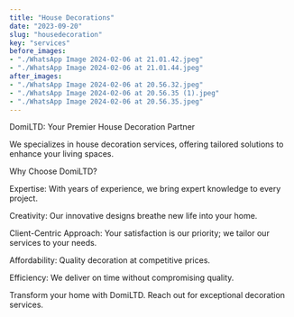 ```yaml
---
title: "House Decorations"
date: "2023-09-20"
slug: "housedecoration"
key: "services"
before_images:
- "./WhatsApp Image 2024-02-06 at 21.01.42.jpeg"
- "./WhatsApp Image 2024-02-06 at 21.01.44.jpeg"
after_images:
- "./WhatsApp Image 2024-02-06 at 20.56.32.jpeg"
- "./WhatsApp Image 2024-02-06 at 20.56.35 (1).jpeg"
- "./WhatsApp Image 2024-02-06 at 20.56.35.jpeg"
---
```



DomiLTD: Your Premier House Decoration Partner

We specializes in house decoration services, offering tailored solutions to enhance your living spaces.

Why Choose DomiLTD?

Expertise: With years of experience, we bring expert knowledge to every project.

Creativity: Our innovative designs breathe new life into your home.

Client-Centric Approach: Your satisfaction is our priority; we tailor our services to your needs.

Affordability: Quality decoration at competitive prices.

Efficiency: We deliver on time without compromising quality.

Transform your home with DomiLTD. Reach out for exceptional decoration services.